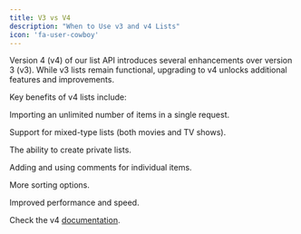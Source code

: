 ```yaml
---
title: V3 vs V4
description: "When to Use v3 and v4 Lists"
icon: 'fa-user-cowboy'
---
```


Version 4 (v4) of our list API introduces several enhancements over version 3 (v3). While v3 lists remain functional, upgrading to v4 unlocks additional features and improvements.

Key benefits of v4 lists include:

Importing an unlimited number of items in a single request.

Support for mixed-type lists (both movies and TV shows).

The ability to create private lists.

Adding and using comments for individual items.

More sorting options.

Improved performance and speed.

Check the v4 [documentation](https://developer.themoviedb.org/v4/docs/getting-started).

